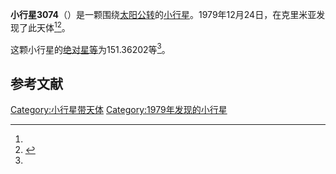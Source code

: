 {{Infobox planet
| bgcolour = #FFFFC0
| name = 3074 Popov
| symbol = 
| image = 
| caption = 
| discovery = yes
| discovery_ref = 
| discoverer = {{link-en|柳德米拉·瓦斯列娜·朱然勒娃|Lyudmila Vasilyevna Zhuravleva}}
| discovery_site = [[克里米亚|克里米亚]] 
| discovered = 1979年12月24日
| designations = yes
| mp_name = 
| named_after = 
| alt_names = 1979 YE9/ 1964 TZ / 1975 XK1 / 1978 RF14
| mp_category = [[主带小行星|主带小行星]]
| orbit_ref = <ref name="a">[http://ssd.jpl.nasa.gov/sbdb.cgi?sstr=3074 3074 Popov] {{Wayback|url=http://ssd.jpl.nasa.gov/sbdb.cgi?sstr=3074 |date=20200918041313 }}，小行星數據庫瀏覽器（JPL Small-Body Database Browser）－[[美国国家航空航天局|美国国家航空航天局]]喷气推进实验室</ref>
| epoch = 2456400.5 (2013年4月18日更新)
| aphelion = {{convert|2.5975036|AU|km|3|abbr=on|lk=out}}
| perihelion = {{convert|2.0812394|AU|km|3|abbr=on}}
| semimajor = {{convert|2.3393715|AU|km|3|abbr=on}}
| eccentricity = 0.1103425
| period = 1306.914635 [[日|日]]<br />3.58[[儒略年|儒略年]]
| avg_speed = 
| inclination = 2.41649
| asc_node = 348.72159
| mean_anomaly = 
| arg_peri = 151.36202
| satellites = 
| physical_characteristics = yes
| dimensions = 
| mass = 
| density = 
| surface_grav = 
| escape_velocity = 
| sidereal_day = 
| axial_tilt = 
| pole_ecliptic_lat = 
| pole_ecliptic_lon = 
| albedo = 
| temperatures= 
| temp_name1 = 
| mean_temp_1 = 
| max_temp_1 = 
| temp_name2 = 
| max_temp_2 = 
| spectral_type = 
| abs_magnitude = 151.36202
}}

'''小行星3074'''（{{lang-en|3074 Popov}}）是一颗围绕[[太阳|太阳]][[公转|公转]]的[[小行星|小行星]]。1979年12月24日，{{link-en|柳德米拉·瓦斯列娜·朱然勒娃|Lyudmila Vasilyevna Zhuravleva}}在克里米亚发现了此天体<ref name="a" /><ref>{{cite news|title=小行星列表|url=http://cfa-www.harvard.edu/iau/lists/NumberedMPs.txt|accessdate=2013-07-08|newspaper=哈佛大学|archive-date=2008-05-17|archive-url=https://web.archive.org/web/20080517010638/http://cfa-www.harvard.edu/iau/lists/NumberedMPs.txt|dead-url=no}}</ref>。

这颗小行星的[[绝对星等|绝对星等]]为151.36202等<ref name="a" />。

==参考文献==
{{reflist}}
{{Minor Planet Number|[[小行星3073|小行星3073]]|[[小行星3075|小行星3075]]}}

{{小天体}}

[[Category:小行星带天体|Category:小行星带天体]]
[[Category:1979年发现的小行星|Category:1979年发现的小行星]]

{{asteroid-stub}}